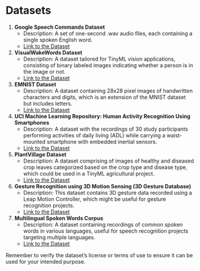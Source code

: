 # Datasets

1. **Google Speech Commands Dataset**
   - Description: A set of one-second .wav audio files, each containing a single spoken English word.
   - [Link to the Dataset](https://ai.googleblog.com/2017/08/launching-speech-commands-dataset.html)

2. **VisualWakeWords Dataset**
   - Description: A dataset tailored for TinyML vision applications, consisting of binary labeled images indicating whether a person is in the image or not.
   - [Link to the Dataset](https://github.com/tensorflow/models/tree/master/research/slim#preparing-the-visualwakewords-dataset)

3. **EMNIST Dataset**
   - Description: A dataset containing 28x28 pixel images of handwritten characters and digits, which is an extension of the MNIST dataset but includes letters.
   - [Link to the Dataset](https://www.nist.gov/itl/products-and-services/emnist-dataset)

4. **UCI Machine Learning Repository: Human Activity Recognition Using Smartphones**
   - Description: A dataset with the recordings of 30 study participants performing activities of daily living (ADL) while carrying a waist-mounted smartphone with embedded inertial sensors.
   - [Link to the Dataset](https://archive.ics.uci.edu/ml/datasets/human+activity+recognition+using+smartphones)

5. **PlantVillage Dataset**
   - Description: A dataset comprising of images of healthy and diseased crop leaves categorized based on the crop type and disease type, which could be used in a TinyML agricultural project.
   - [Link to the Dataset](https://github.com/spMohanty/PlantVillage-Dataset)

6. **Gesture Recognition using 3D Motion Sensing (3D Gesture Database)**
   - Description: This dataset contains 3D gesture data recorded using a Leap Motion Controller, which might be useful for gesture recognition projects.
   - [Link to the Dataset](https://lttm.dei.unipd.it/downloads/gesture/)

7. **Multilingual Spoken Words Corpus**
   - Description: A dataset containing recordings of common spoken words in various languages, useful for speech recognition projects targeting multiple languages.
   - [Link to the Dataset](https://mlcommons.org/en/multilingual-spoken-words/)

Remember to verify the dataset's license or terms of use to ensure it can be used for your intended purpose.
